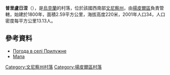 {{coord|48|27|6|N|28|16|59|E|scale:30000|display=title}}

'''普里盧日涅'''（{{lang-uk|Прилужне}}），是[[烏克蘭|烏克蘭]]的村落，位於該國西南部[[文尼察州|文尼察州]]，由[[揚皮爾區|揚皮爾區]]負責管轄，始建於1800年，面積2.59平方公里，海拔高度220米，2001年人口34，人口密度每平方公里13.13人。

==參考資料==
* [http://weather.in.ua/ua/vinnickaja/21598 Погода в селі Прилужне] {{Wayback|url=http://weather.in.ua/ua/vinnickaja/21598 |date=20201124144804 }}
* [http://uamaps.com/ukraine-map/vinnitskaya/yampolskiy/priluzhnoe/ Мапа] {{Wayback|url=http://uamaps.com/ukraine-map/vinnitskaya/yampolskiy/priluzhnoe/ |date=20080619223615 }}

[[Category:文尼察州村落|Category:文尼察州村落]]
[[Category:揚皮爾區村落|Category:揚皮爾區村落]]


{{Vinnytsia-geo-stub}}